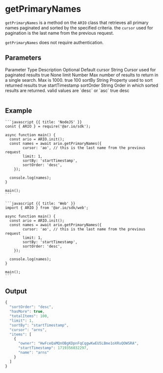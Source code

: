 

# getPrimaryNames

`getPrimaryNames` is a method on the `ARIO` class that retrieves all primary names paginated and sorted by the specified criteria. the `cursor` used for pagination is the last name from the previous request.

`getPrimaryNames` does not require authentication.

## Parameters

<Table>
  <Table.Head>
    <Table.Row>
      <Table.Header>Parameter</Table.Header>
      <Table.Header>Type</Table.Header>
      <Table.Header>Description</Table.Header>
      <Table.Header>Optional</Table.Header>
      <Table.Header>Default</Table.Header>
    </Table.Row>
  </Table.Head>
  <Table.Body>
    <Table.Row>
      <Table.Cell className="font-semibold">cursor</Table.Cell>
      <Table.Cell>String</Table.Cell>
      <Table.Cell>Cursor used for paginated results</Table.Cell>
      <Table.Cell>true</Table.Cell>
      <Table.Cell>None</Table.Cell>
    </Table.Row>
    <Table.Row>
      <Table.Cell className="font-semibold">limit</Table.Cell>
      <Table.Cell>Number</Table.Cell>
      <Table.Cell>
        Max number of results to return in a single search. Max is 1000.
      </Table.Cell>
      <Table.Cell>true</Table.Cell>
      <Table.Cell>100</Table.Cell>
    </Table.Row>
    <Table.Row>
      <Table.Cell className="font-semibold">sortBy</Table.Cell>
      <Table.Cell>String</Table.Cell>
      <Table.Cell>Property used to sort returned results</Table.Cell>
      <Table.Cell>true</Table.Cell>
      <Table.Cell>startTimestamp</Table.Cell>
    </Table.Row>
    <Table.Row>
      <Table.Cell className="font-semibold">sortOrder</Table.Cell>
      <Table.Cell>String</Table.Cell>
      <Table.Cell>
        Order in which sorted results are returned. valid values are `desc` or
        `asc`
      </Table.Cell>
      <Table.Cell>true</Table.Cell>
      <Table.Cell>desc</Table.Cell>
    </Table.Row>
  </Table.Body>
</Table>

## Example

<CodeGroup title="getPrimaryNames">

    ```javascript {{ title: 'NodeJS' }}
    const { ARIO } = require('@ar.io/sdk');

    async function main() {
      const ario = ARIO.init();
      const names = await ario.getPrimaryNames({
            cursor: 'ao', // this is the last name from the previous request
            limit: 1,
            sortBy: 'startTimestamp',
            sortOrder: 'desc',
        });

      console.log(names);
    }

    main();
    ```

    ```javascript {{ title: 'Web' }}
    import { ARIO } from '@ar.io/sdk/web';

    async function main() {
      const ario = ARIO.init();
      const names = await ario.getPrimaryNames({
            cursor: 'ao', // this is the last name from the previous request
            limit: 1,
            sortBy: 'startTimestamp',
            sortOrder: 'desc',
        });

      console.log(names);
    }

    main();
    ```

</CodeGroup>

## Output

```typescript
{
  "sortOrder": "desc",
  "hasMore": true,
  "totalItems": 100,
  "limit": 1,
  "sortBy": "startTimestamp",
  "cursor": "arns",
  "items": [
    {
      "owner": "HwFceQaMQnOBgKDpnFqCqgwKwEU5LBme1oXRuQOWSRA",
      "startTimestamp": 1719356032297,
      "name": "arns"
    }
  ]
}
```
